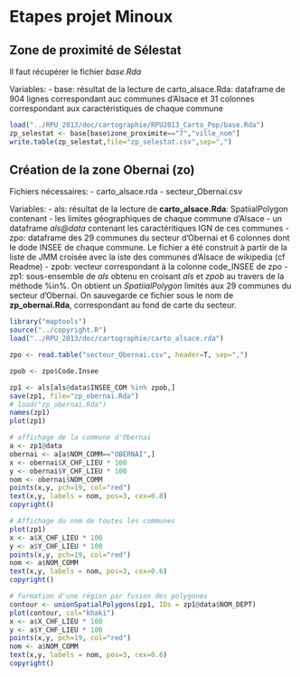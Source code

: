 Etapes projet Minoux
========================================================

Zone de proximité de Sélestat
-----------------------------

Il faut récupérer le fichier *base.Rda*

Variables:
- base: résultat de la lecture de carto_alsace.Rda: dataframe de 904 lignes correspondant auc communes d'Alsace et 31 colonnes correspondant aux caractéristiques de chaque commune

```r
load("../RPU_2013/doc/cartographie/RPU2013_Carto_Pop/base.Rda")
zp_selestat <- base[base$zone_proximite=="7","ville_nom"]
write.table(zp_selestat,file="zp_selestat.csv",sep=",")
```


Création de la zone Obernai (zo)
--------------------------------

Fichiers nécessaires:
- carto_alsace.rda
- secteur_Obernai.csv

Variables:
- als: résultat de la lecture de **carto_alsace.Rda**: SpatiialPolygon contenant
  - les limites géographiques de chaque commune d'Alsace
  - un dataframe *als@data* contenant les caractéritiques IGN de ces communes
- zpo: dataframe des 29 communes du secteur d'Obernai et 6 colonnes dont le dode INSEE de chaque commune. Le fichier a été construit à partir de la liste de JMM croisée avec la iste des communes d'Alsace de wikipedia (cf Readme)
- zpob: vecteur correspondant à la colonne code_INSEE de zpo
- zp1: sous-ensemble de *als* obtenu en croisant *als* et *zpob* au travers de la méthode %in%. On obtient un *SpatiialPolygon* limités aux 29 communes du secteur d'Obernai. On sauvegarde ce fichier sous le nom de **zp_obernai.Rda**, correspondant au fond de carte du secteur.

```r
library("maptools")
source("../copyright.R")
load("../RPU_2013/doc/cartographie/carto_alsace.rda")

zpo <- read.table("secteur_Obernai.csv", header=T, sep=",")

zpob <- zpo$Code.Insee

zp1 <- als[als@data$INSEE_COM %in% zpob,]
save(zp1, file="zp_obernai.Rda")
# load("zp_obernai.Rda")
names(zp1)
plot(zp1)

# affichage de la commune d'Obernai
a <- zp1@data
obernai <- a[a$NOM_COMM=="OBERNAI",]
x <- obernai$X_CHF_LIEU * 100
y <- obernai$Y_CHF_LIEU * 100
nom <- obernai$NOM_COMM
points(x,y, pch=19, col="red")
text(x,y, labels = nom, pos=3, cex=0.8)
copyright()

# Affichage du nom de toutes les communes
plot(zp1)
x <- a$X_CHF_LIEU * 100
y <- a$Y_CHF_LIEU * 100
points(x,y, pch=19, col="red")
nom <- a$NOM_COMM
text(x,y, labels = nom, pos=3, cex=0.6)
copyright()

# formation d'une région par fusion des polygones
contour <- unionSpatialPolygons(zp1, IDs = zp1@data$NOM_DEPT)
plot(contour, col="khaki")
x <- a$X_CHF_LIEU * 100
y <- a$Y_CHF_LIEU * 100
points(x,y, pch=19, col="red")
nom <- a$NOM_COMM
text(x,y, labels = nom, pos=3, cex=0.6)
copyright()
```


